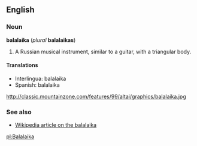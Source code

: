 ==English==
===Noun===
'''balalaika''' (''plural'' '''balalaikas''')

#A Russian musical instrument, similar to a guitar, with a triangular body.

====Translations====
*Interlingua: balalaika
*Spanish: balalaika

http://classic.mountainzone.com/features/99/altai/graphics/balalaika.jpg

===See also===
*[[w:balalaika|Wikipedia article on the balalaika]]

[[pl:Balalaika]]